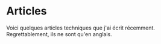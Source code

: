# Articles

Voici quelques articles techniques que j'ai écrit récemment. Regrettablement, ils ne sont qu'en anglais.
